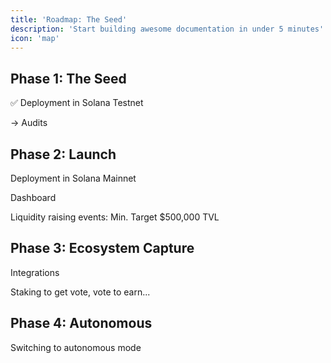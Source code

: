 ```yaml
---
title: 'Roadmap: The Seed'
description: 'Start building awesome documentation in under 5 minutes'
icon: 'map'
---
```


## Phase 1: The Seed

✅ Deployment in Solana Testnet

→ Audits

## Phase 2: Launch

Deployment in Solana Mainnet

Dashboard

Liquidity raising events: Min. Target $500,000 TVL

## Phase 3: Ecosystem Capture

Integrations

Staking to get vote, vote to earn...

## Phase 4: Autonomous

Switching to autonomous mode
